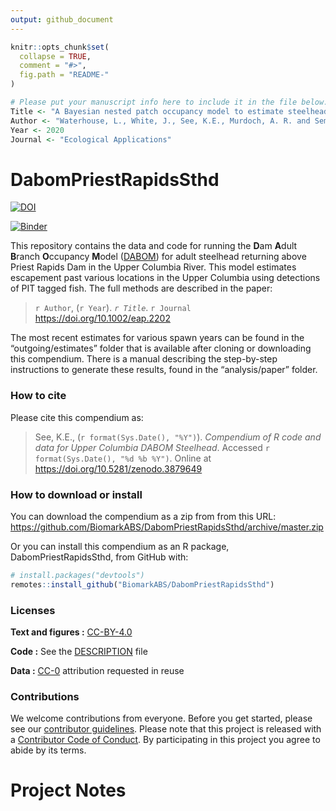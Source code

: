 ```yaml
---
output: github_document
---
```


<!-- README.md is generated from README.Rmd. Please edit that file -->

```r
knitr::opts_chunk$set(
  collapse = TRUE,
  comment = "#>",
  fig.path = "README-"
)

# Please put your manuscript info here to include it in the file below.
Title <- "A Bayesian nested patch occupancy model to estimate steelhead movement and abundance"
Author <- "Waterhouse, L., White, J., See, K.E., Murdoch, A. R. and Semmens, B.X."
Year <- 2020
Journal <- "Ecological Applications"
```

# DabomPriestRapidsSthd

[![DOI](https://zenodo.org/badge/259480274.svg)](https://zenodo.org/badge/latestdoi/259480274)

[![Binder](https://mybinder.org/badge_logo.svg)](https://mybinder.org/v2/gh/KevinSee/DabomPriestRapidsSthd/master?urlpath=rstudio)

This repository contains the data and code for running the **D**am **A**dult **B**ranch **O**ccupancy **M**odel ([DABOM](https://github.com/KevinSee/DABOM)) for adult steelhead returning above Priest Rapids Dam in the Upper Columbia River. This model estimates escapement past various locations in the Upper Columbia using detections of PIT tagged fish. The full methods are described in the paper:

> `r Author`, (`r Year`). _`r Title`_. `r Journal`  <https://doi.org/10.1002/eap.2202>

The most recent estimates for various spawn years can be found in the "outgoing/estimates" folder that is available after cloning or downloading this compendium. There is a manual describing the step-by-step instructions to generate these results, found in the "analysis/paper" folder. 

### How to cite

Please cite this compendium as:

> See, K.E., (`r format(Sys.Date(), "%Y")`). _Compendium of R code and data for Upper Columbia DABOM Steelhead_. Accessed `r format(Sys.Date(), "%d %b %Y")`. Online at <https://doi.org/10.5281/zenodo.3879649>

### How to download or install

You can download the compendium as a zip from from this URL: <https://github.com/BiomarkABS/DabomPriestRapidsSthd/archive/master.zip>

Or you can install this compendium as an R package, DabomPriestRapidsSthd, from GitHub with:


```r
# install.packages("devtools")
remotes::install_github("BiomarkABS/DabomPriestRapidsSthd")
```


### Licenses

**Text and figures :**  [CC-BY-4.0](http://creativecommons.org/licenses/by/4.0/)

**Code :** See the [DESCRIPTION](DESCRIPTION) file

**Data :** [CC-0](http://creativecommons.org/publicdomain/zero/1.0/) attribution requested in reuse

### Contributions

We welcome contributions from everyone. Before you get started, please see our [contributor guidelines](CONTRIBUTING.md). Please note that this project is released with a [Contributor Code of Conduct](CONDUCT.md). By participating in this project you agree to abide by its terms.

# Project Notes

